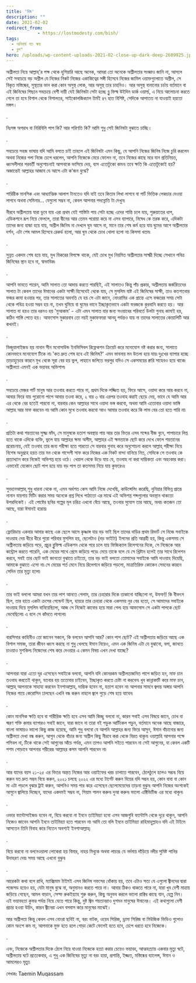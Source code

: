 ```yaml
---
title: 'বিষ'
description: ""
date: 2021-02-02
redirect_from: 
            - https://lostmodesty.com/bish/
tags: 
  - অনিবার্য যত ক্ষয়
  - ব্লগ"
hero: /uploads/wp-content-uploads-2021-02-close-up-dark-deep-2609925.jpg
---
```

অশ্লীলতা নিয়ে আল্লাহ্'র পক্ষ থেকে হুশিয়ারি আছে অনেক, আমরা তো অনেকে অশ্লীলতার সংজ্ঞাও জানি না, আসলে সেই সবচেয়ে বড় অশ্লীল যে নিজের নিকট নিজের একাকিত্বের সঙ্গী হিসেবে নিজের জামিল ওয়াক্তগুলোতে অশ্লীল, সে বিকৃত মস্তিষ্কের, সুস্থতার ভান করা কোন অসুস্থ লোক, আর অসুস্থ তার চাহনিও। আর অসুস্থ বানানোর চর্চায় বর্তমানে বা এই জিনিষের পিছনে সবচেয়ে বেশী দায়ী যেই জিনিষটা সেটা হচ্ছে ব্লু ফিল্ম উইদিন ডার্ক ওয়ার্ল্ড, এ নিয়ে আলোচনা করতে গেলে তা হবে বিশাল থেকে বিশালতর, সাইকোলজিক্যাল টার্মই ৪৭ হাত বিশিষ্ট, সেদিকে আপাতত না যাওয়াই হয়তো মঙ্গল।

.

নিঃসঙ্গ অপরাধ বা নিরিবিলি পাপ কি? আর পরিণতি কি? আমি শুধু সেই জিনিষটা বুঝাতে চাচ্ছি।

.

সবচেয়ে সহজ ভাষায় যদি আমি বলতে চাই তাহলে এই জিনিষটা এমন কিছু, যে আপনি নিজের জিনিষ নিজে চুরি করলেন অথবা নিজের গলা নিজে চেপে ধরলেন, আপনি নিজেকে মেরে ফেলেন না, তবে নিজের কাছে মরে যান প্রতিনিয়ত, ধ্বংসলীলার পরবর্তী অনুশোচনাই আপনাকে ভাসিয়ে দেয়, ব্যস এতোটুকো কমন৷ তবে ক্ষতি কি এতোটুকোই হয়? অজান্তেই আল্লাহর আজাব যে আসে এটা ক'জন বুঝে?

.

শারিরীক মানসিক এবং আধ্যাত্মিক আলাপ টানতেও যদি যাই তবে কিতাব লিখা লাগবে বা পার্ট ভিত্তিক লেকচার দেওয়া লাগবে অথবা সেমিনার... যেগুলো সম্ভব না, কেবল আপনার পদন্নোতি টা দেখুন৷

নীরবে অশ্লীলতায় যারা ডুবে যায় এরা প্রথম যেই শাস্তিটা পায় সেটা হচ্ছে এদের শান্তি চলে যায়, শুরুয়াতের ধাপ, এডিকশনে রূপ নিয়ে ফেললে, তারা দ্বীনের আর তেমন পরোয়া করে না এসব ব্যাপারে, নিষেধ কে তরক করে, এদিকটা তাদের জন্য হাল্কা হয়ে যায়, অশ্লীল জিনিষ না দেখলে ঘুম আসে না, মানে তার শেষ কর্ম হয়ে যায় ঘুমের আগে অশ্লীলতার দর্শন, এটা শেষ আমল হিসেবে রেকর্ড হলো, আর ঘুম থেকে চোখ খোলা হলো না৷ কিসসা খতম৷

.

সুন্নত একদম শেষ হয়ে যায়, মুখ যিকরের বিপক্ষে থাকে, যেই চোখ মুখ নিয়মিত অশ্লীলতার সাক্ষ্মী দিচ্ছে সেখানে পবিত্র জিনিষের স্থান হবে না, স্বাভাবিক৷

.

আপনি ভাবতে পারেন, আমি সালাত তো আদায় করতে পারছিই, এই সালাতও কিন্তু পাঁচ প্রকার, অশ্লীলতায় জর্জরিতদের সালাত টা কেবল তাদের ঈমানের একটা সাক্ষী হিসেবেই থেকে যায়, সে মুসলিম যাষ্ট এই জিনিষের সাক্ষী, তাও কতশতবার ফজর কাযা হওয়ার পর, তার সালাতের অবনতি যে হয় সে এটা জানে, নোংরামির এক প্রান্তে এসে ফজরের সময় সেটা থেকে পবিত্র হওয়া সম্ভব হয় না, তখন ঘুমিয়ে বা ঘুমের ভানে ইচ্ছাকৃতভাবে একটা ফরজকে কুরবানি করতে হয়। আর সালাত যা হয়ও তার ধরনও হয় 'মুআকাব' - এটা এমন সালাত যার জন্য সওয়াবের পরিবর্তে উলটা গুনাহ কামাই হয়, কঠিন শাস্তি পেতে হয়। আফসোস মুকারবাব তো নয়ই মুকাফফারা আনহু পর্যন্তও যায় না তাদের সালাতের কোয়ালিটি আর কখনই।

.

ভিজুয়ালাইজড হয় নানান সীন মনোসাউন্ড ইনভিসিবল রিফ্লেকশন ক্রিয়েট করে মনোযোগ নষ্ট করার জন্য, সালাতে কোনভাবে মনোযোগ টিকে না৷ 'কত দ্রুত শেষ হবে এই জিনিষ?' এমন ভাবনায় মন উতলা হয়ে যায়৷ দুঃখের ব্যাপার হচ্ছে তাড়াহুড়োর কারনে মুখ থেকে সূরা বের হয় ভুল, লাহানে জলিতে ভরপুর যদিও সে একসময়ের ক্বারি সাহেবও হয়ে থাকে৷ অশ্লীলতা এমনই এক ভয়াবহ অভিশাপ৷

.

সবচেয়ে মেজর পার্ট মানুষ আর তওবাহ করতে পারে না, প্রথম দিকে লজ্জিত হয়, ফিরে আসে, ওয়াদা করে আর করবে না, আবার ফিরে যায় পুরোনো পাপে আবার তওবা করে, ২ বার ৩ বার এরপর তওবাহ করাই ছেড়ে দেয়, ভাবে যে আমি আর এর থেকে বের হতেই পারবো না, বারবার কেন আল্লাহর সাথে ওয়াদা ভঙ্গ করবো, অথবা আমি এতোবার ওয়াদা ভাঙ্গি আল্লাহ আর মাফ করবেন না৷ আমি কোন মুখে তওবাহ করবো আও আমার তওবাহ করে কি লাভ বের তো হতে পারি না৷

.

প্রতিটা কথা শয়তানের সুক্ষ্ম ফাঁদ, সে মানুষকে হতাশ অবস্থায় পায় আর তার ভিতর এসব শব্দের বীজ বুনে, পাপাচারে লিপ্ত হতে থাকে এদিকে ব্যক্তি, ভুলে যায় আল্লাহর ক্ষমা অসীম, আল্লাহর এই ক্ষমতাকে ছোট করে দেখে ফেলে শয়তানের প্ররোচনায়, যেই তওবাহ তার জন্য পরীক্ষা হতে পারতো সে বারবার গুনাহ করে অনুশোচনা করলে আল্লাহ্ পরীক্ষা নিয়ে বিশেষ অনুগ্রহে হয়ত তার মন থেকে গান্দেগী সাফ করে নিজের এক নিকট বান্দা বানিয়ে নিত, সেদিকে সে তওবাহ কে প্রত্যাখ্যান করে নিজেই অভিশপ্ত হয়ে ওঠে। খেয়াল থেকে উড়ে যায় যে, তওবাহ না করা দাম্ভিকতা এবং অহংকার করা। এভাবেই যেকোন ছোট পাপ হয়ে যায় বড় পাপ তা কতসময় নিয়ে যায় কুফরেও৷

.

সুবহানআল্লাহ্ শুধু ধারনা থেকে না, এমন অর্ধশত কেস আমি নিজে দেখেছি, কাউন্সেলিং করেছি, দুনিয়ার বিভিন্ন প্রান্তে নানান যায়গায় মিটিং করার সময় অনেকে প্রশ্ন লিখে পাঠাতো এর মাঝে এই অভিশপ্ত শব্দগুলোর অবস্থান থাকতো উপরদিকেই। এই পোষ্টের ছবির গল্পের মূল চরিত্র এখনো বেঁচে আছে, তওবার সুযোগ তার আছে, অথচ কতজন তো আছে, যারা ঈমানই হারায়৷

.

ফ্লোরিডায় একবার আমার কাছে এক ছেলে আসে কৃষ্ণাঙ্গ যার বড় ভাই ছিল তাদের বাড়ির প্রথম রিভার্ট সে নিজে সবাইকে দাওয়াহ দেয় ধীরে ধীরে পুরো পরিবার মুসলিম হয়, ছেলেটাও (বড় ভাইটা) ইলমের প্রতি আগ্রহী হয়, কিন্তু একসময় সে অশ্লীলতায় জড়িয়ে পড়ে, প্রচুর ব্লুফিল্ম এডিকশন থেকে পরে চলে যায় ফিজিক্যাল রিলেশনের দিকে, সে নিজেকে আর কন্ট্রোল করতে পারেনি, এক মেয়ের সাথে প্রেমে জড়িয়ে পড়ে৷ মেয়ে তাকে বলে যে সে খ্রিষ্টান হলেই তার সাথে রিলেশন করবে, সবই তার ছোট ভাই জানতো বুঝাতে চাইতো, তার বড় ভাই বলতো তোমাদের সবাইকে আমি দাওয়াহ দিয়েছি, আমাকে বুঝাতে এসো না৷ সে মেয়ের শর্ত মেনে নিয়ে রিলেশনে জড়িয়ে পড়লো, মাত্রাতিরিক্ত কোকেন সেবনের কারনে সেদিন তার মৃত্যু হলো৷

.

তার ভাই বললো আমরা যখন তার লাশ আনতে গেলাম, তার চেহারার দিকে তাকানো যাচ্ছিলো না, উফফ!! কি বীভৎস ছিল, তার হাতে একটা ক্রসের পেন্ডেন্ট ছিল, হায়রে তার চেহারা থেকে একসময় নুর বের হতো, সে আমাদের সবাইকে দাওয়াহ দিয়ে মুসলিম বানিয়েছিলো, আজ সে নিজেই কাফের হয়ে মারা গেল৷ হায় আফসোস সে একটা পাপকে ছোট ভেবেছিলো৷ এ বলে সে কাঁদতে লাগলো৷

.

বারসিসার কাহিনীও তো জানেন সকলে, কি বলবেন আপনি আর? কোন পাপ ছোট? এই অশ্লীলতায় জড়িয়ে আছে এক বিশাল সমাজ, তারা জীবন ধ্বংস করছে না শুধু খেলছে ঈমান নিয়েও, এমন এক জিনিষ এটা যে বুঝানো, বলা, জানতে চাওয়াও মুশকিল৷ নিজেদের শেষ করে দেওয়ার এ কেমন বিষয় এখন দেখা যাচ্ছে?

.

আপনারা যারা এতো দূর এসেছেন সবাইকে বলবো, আপনি যদি কোনরকম অশ্লীলতাজনিত পাপে জড়িত হন, মাফ চান তওবাহ করতেই থাকুন, যতবার হয় ততোবার চাইবেন, ইচ্ছাকৃত করতে চেষ্টা না করবেন৷ খুব কান্নাকাটি করে মাফ চান, আল্লাহ্ আপনাকে সাহায্য করবেন ইনশাআল্লাহ, দাম্ভিক হবেন না, হতাশ হবেন না৷ আপনার সামনে জ্বলন্ত অঙ্গার আপনি নিজের গায়ে কেরোসিন ঢালছেন এখনি বন্ধ করুন নাহলে জ্বলে পুড়ে শেষ হয়ে যাবেন৷

.

কোন মানসিক ক্ষতি হবে বা শারীরিক ক্ষতি হবে এসব আমি কিচ্ছু বলবো না, কারন সবাই এসব বিষয়ে জানে, চোখ বা স্মরণ শক্তি কমার ব্যাপারও সবাই জানে, যারা জানে না তারা বই পড়ুক আর্টিকেল পড়ুন, বর্তমানে অনেক আছে বাজারে, বাংলা ভাষায়ও ভালো কিছু কাজ হয়েছে, আমি শুধু বলবো যে আপনি আল্লাহর জন্য ফিরে আসুন, ঈমান বাঁচানোর জন্য অশ্লীলতা দেখা বন্ধ করুন, আগুন থেকে বাঁচার জন্য অশ্লীল কিছু নীরবে করা থেকে বিরত থাকুন৷ ওয়াল্লাহি আপনার পক্ষে পসিবল না, টিকে থাকে সেই আগুনের আঁচে পর্যন্ত, এমন তাপও আপনি সইতে পারবেন না সেই আগুনের, যা কেবল একটি পশম পোড়াবে আপনার শরীরের৷ আল্লাহর কসম আপনি পারবেন না৷

.

আর যাদের বয়স ২১-২৫ এর ভিতর অন্তত নিজের আর ওয়াইফের খরচ চালাতে পারবেন, ঠেলেঠুলে হলেও সম্ভব৷ বিয়ে করুন যত দ্রুত সম্ভব বিয়ে করুন, ২০২১ চলছে ২০২২ এর মধ্যে টার্গেট করুন বিয়ের যদি সম্ভব হয়, কোন বাবা বা কোন মা এটা পড়লে বুঝার ট্রাই করুন, আপনিও সময় পার করে এসেছেন ছেলেমেয়েদের তাড়না বুঝুন৷ আপনি নিজের অংশকেই আগুনে জ্বালিয়ে দিচ্ছেন, যাদের একদমই সম্ভব না, সিয়াম পালন করুন৷ দুআ করুন৷ ভালো এক্টিভিটিজ এর মধ্যে থাকুন৷

.

ওভার ফ্যান্টাসাইজড হবেন না, বিয়ে করবো না ইবনে তাইমিয়্যা হবো এসব আজগুবি ফ্যান্টাসি থেকে দূরে থাকুন, আপনি নিজেও জানেন আপনি ইবনে তাইমিয়্যা হতে পারবেন না৷ আমি তো বলি ইবনে তাইমিয়্যা রাহিমাহুল্লাহও যদি এই টাইমে আসতেন তিনি বিবাহ করে নিতেন অবশ্যই ইনশাআল্লাহ্৷

.

বিয়ে করবো না বলনেওয়ালা লোকেরা হয় বিমার, নাহয় মিথ্যুক অথবা লাচার৷ যে নর্দমায় দাঁড়িয়ে নদীর সুমিষ্ট পানির উদাহরণ দেয়৷ সময় আছে এখনো বুঝুন৷

.

আরেকটা কথা বলে রাখি, ম্যাক্সিমাম টাইমই এসব জিনিষ নফসের ধোঁকায় হয়, তবে এটাও সত্য যে এগুলো জ্বীনদের দ্বারা পজেসড হয়েও হয়, যেটা মানুষ বুঝে না, অনুমানও করতে পারে না। আবার ঠিকও থাকতে পারে না, যারা খুব বেশী মাত্রায় জড়িয়ে গেছেন, আমল বাড়ান, সেল্ফ রুকইয়্যাহ শুরু করুন, কিছু অনুভব করলে ভালো রাক্বির কাছে যান, হেল্প নিন। এই ভয়াবহতা কুফর পর্যন্ত নিয়ে যেতে পারে কিন্তু, দুষ্ট জ্বিন শয়তানরাও দুশমন মানুষের ঈমানের। এই কথাগুলো বেশী প্রচার হওয়া উচিৎ, কারন জ্বীনেরা এখন বসবাস করে মানুষের মাঝেই।

আর অশ্লীলতা কিন্তু কেবল এসব নোংরা ছবিই না, বরং নাটক, ওয়েব সিরিজ, ড্রামা সিরিজ বা মিউজিক ভিডিও গুলোও কোন অংশে কম না, আপনাকে মুক্ত হতে হলে গোড়া কেটে ফেলেই হতে হবে, চেপে ধরতে হবে নিজেকে।

.

এবং, নিজেকে অশ্লীলতার দিকে ঠেলে নিয়ে যাওয়া নিজেকে হত্যা করার চেয়েও ভয়াবহ, আত্মহত্যায় একবার মৃত্যু ঘটে, অশ্লীলতায় ঘটে প্রত্যেকবার, এ শুধু এক জিনিষের মৃত্যু না বরং হায়া, প্রশান্তি, ইজ্জত, মস্তিষ্কের ব্যালেন্স, ঈমান ও আমলেরও মৃত্যু৷

লেখকঃ Taemin Muqassam

